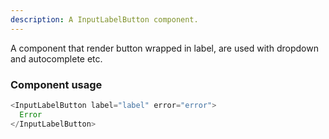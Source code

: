 ```yaml
---
description: A InputLabelButton component.
---
```


A component that render button wrapped in label, are used with dropdown and autocomplete etc.

### Component usage

```js
<InputLabelButton label="label" error="error">
  Error
</InputLabelButton>
```
